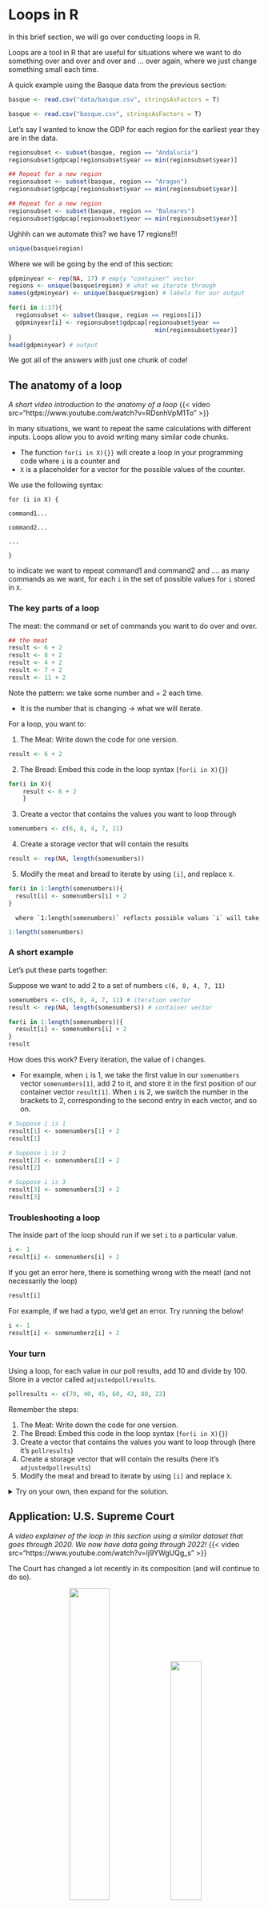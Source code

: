 # Loops in R {#loops}

In this brief section, we will go over conducting loops in R.

Loops are a tool in R that are useful for situations where we want to do something over and over and over and ... over again, where we just change something small each time.

A quick example using the Basque data from the previous section:

```r
basque <- read.csv("data/basque.csv", stringsAsFactors = T)
```

```r
basque <- read.csv("basque.csv", stringsAsFactors = T)
```

Let's say I wanted to know the GDP for each region for the earliest year they are in the data.

```r
regionsubset <- subset(basque, region == "Andalucia")
regionsubset$gdpcap[regionsubset$year == min(regionsubset$year)]

## Repeat for a new region
regionsubset <- subset(basque, region == "Aragon")
regionsubset$gdpcap[regionsubset$year == min(regionsubset$year)]

## Repeat for a new region
regionsubset <- subset(basque, region == "Baleares")
regionsubset$gdpcap[regionsubset$year == min(regionsubset$year)]
```

Ughhh can we automate this? we have 17 regions!!!

```r
unique(basque$region)
```

Where we will be going by the end of this section:

```r
gdpminyear <- rep(NA, 17) # empty "container" vector
regions <- unique(basque$region) # what we iterate through
names(gdpminyear) <- unique(basque$region) # labels for our output

for(i in 1:17){
  regionsubset <- subset(basque, region == regions[i])
  gdpminyear[i] <- regionsubset$gdpcap[regionsubset$year == 
                                         min(regionsubset$year)]
}
head(gdpminyear) # output
```

We got all of the answers with just one chunk of code!

## The anatomy of a loop

*A short video introduction to the anatomy of a loop* {{< video src="https://www.youtube.com/watch?v=RDsnhVpM1To" >}}

In many situations, we want to repeat the same calculations with different inputs. Loops allow you to avoid writing many similar code chunks.

-   The function `for(i in X){}}` will create a loop in your programming code where `i` is a counter and
-   `X` is a placeholder for a vector for the possible values of the counter.

We use the following syntax:

`for (i in X) {`

`command1...`

`command2...`

`...`

`}`

to indicate we want to repeat command1 and command2 and .... as many commands as we want, for each `i` in the set of possible values for `i` stored in `X`.

### The key parts of a loop

The meat: the command or set of commands you want to do over and over.

```r
## the meat
result <- 6 + 2
result <- 8 + 2
result <- 4 + 2
result <- 7 + 2
result <- 11 + 2
```

Note the pattern: we take some number and + 2 each time.

-   It is the number that is changing -\> what we will iterate.

For a loop, you want to:

1.  The Meat: Write down the code for one version.

```r
result <- 6 + 2
```

2.  The Bread: Embed this code in the loop syntax (`for(i in X){}`)

```r
for(i in X){
    result <- 6 + 2
    }
```

3.  Create a vector that contains the values you want to loop through

```r
somenumbers <- c(6, 8, 4, 7, 11)
```

4.  Create a storage vector that will contain the results

```r
result <- rep(NA, length(somenumbers))
```

5.  Modify the meat and bread to iterate by using `[i]`, and replace `X`.

```r
for(i in 1:length(somenumbers)){
  result[i] <- somenumbers[i] + 2
}
```

```         
  where `1:length(somenumbers)` reflects possible values `i` will take 
```

```r
1:length(somenumbers)
```

### A short example

Let's put these parts together:

Suppose we want to add 2 to a set of numbers `c(6, 8, 4, 7, 11)`

```r
somenumbers <- c(6, 8, 4, 7, 11) # iteration vector
result <- rep(NA, length(somenumbers)) # container vector

for(i in 1:length(somenumbers)){
  result[i] <- somenumbers[i] + 2
}
result
```

How does this work? Every iteration, the value of i changes.

-   For example, when `i` is 1, we take the first value in our `somenumbers` vector `somenumbers[1]`, add 2 to it, and store it in the first position of our container vector `result[1]`. When `i` is 2, we switch the number in the brackets to 2, corresponding to the second entry in each vector, and so on.

```r
# Suppose i is 1
result[1] <- somenumbers[1] + 2
result[1]

# Suppose i is 2
result[2] <- somenumbers[2] + 2
result[2]

# Suppose i is 3
result[3] <- somenumbers[3] + 2
result[3]
```

### Troubleshooting a loop

The inside part of the loop should run if we set `i` to a particular value.

```r
i <- 1
result[i] <- somenumbers[i] + 2
```

If you get an error here, there is something wrong with the meat! (and not necessarily the loop)

```r
result[i]
```

For example, if we had a typo, we'd get an error. Try running the below!

```r
i <- 1
result[i] <- somenumberz[i] + 2
```

### Your turn

Using a loop, for each value in our poll results, add 10 and divide by 100. Store in a vector called `adjustedpollresults`.

```r
pollresults <- c(70, 40, 45, 60, 43, 80, 23)
```

Remember the steps:

1.  The Meat: Write down the code for one version.
2.  The Bread: Embed this code in the loop syntax (`for(i in X){}`)
3.  Create a vector that contains the values you want to loop through (here it's `pollresults`)
4.  Create a storage vector that will contain the results (here it's `adjustedpollresults`)
5.  Modify the meat and bread to iterate by using `[i]` and replace `X`.

<details>

<summary>Try on your own, then expand for the solution.</summary>

```r
pollresults <- c(70, 40, 45, 60, 43, 80, 23)
adjustedpollresults <- rep(NA, length(pollresults))

for(i in 1:length(pollresults)){
  adjustedpollresults[i] <- (pollresults[i] + 10)/100 
}
adjustedpollresults
```

</details>

## Application: U.S. Supreme Court

*A video explainer of the loop in this section using a similar dataset that goes through 2020. We now have data going through 2022!* {{< video src="https://www.youtube.com/watch?v=Ij9YWgUQg_s" >}}

The Court has changed a lot recently in its composition (and will continue to do so).

<center>![](images/sccourt6.jpeg){width="40%"} ![](images/sccourt.jpg){width="35%"}</center>

<center>![](images/sccourt5.jpeg){width="40%"}</center>
<center>![](images/sc24.jpg){width="40%"}</center>

Ideology on the U.S. Supreme Court over the past decade: 

  - With Justice Anthony Kennedy out, Kavanaugh in, did the Court have a Conservative shift? 
  - What about with the death of Ruth Bader Ginsburg and confirmation of Amy Coney Barrett? 
  - What about with the introduction of Justice Kentanji Brown Jackson?

Many people predicted it would. See this [FiveThirtyEight article](https://fivethirtyeight.com/features/how-kavanaugh-will-change-the-supreme-court/) as an example. The graph from the article shows Kavanaugh's predicted ideology.

![](images/kav.png){width="50%"}

![](images/kavcourt.png)

We will explore how the Court has changed ideologically, with a focus on how the location of the median U.S. Supreme Court Justice shifted over time.

Why does the median matter? A refresher on the Court

-   President nominates the justice. Senate must confirm.
-   Justices serve lifetime appointments.
-   Trump nominated Gorsuch, following Scalia death, confirmed 2017.
-   Trump nominated Kavanaugh, following Kennedy retirement, confirmed 2018.
-   The Court typically has 9 justices, so whichever justice is the median in terms of ideology, can act as the "swing" vote in cases where the Court is divided
    -   Anthony Kennedy was often the "swing" justice for a decade.
-   With Kennedy out, the prediction was that the Court would return to similar balance as when O'Connor was the median.
-   In 2020, Ruth Bader Ginsburg died and Amy Coney Barrett was confirmed to Court late that year, likely shifting the Court again.
-   We can continue to update the data to examine what happened. We don't yet have a lot of data on changes to the Court that have come about since Justice Ketanji Brown Jackson was confirmed following the retirement of Justice Breyer, but we can examine changes to the court median through 2022.

Let's load and explore our data.

-   `term`: is the year of the SC (1991-2022 except for 2005),
-   `justiceName`: contains the name of the Justice, and\
-   `post_mn`: includes the "ideal point"-- this is the estimated ideology

Martin-Quinn Scores assess ideology based on how judges "cluster" together in their voting patterns. Every Justice gets an ideology score, and this score can change each SC term (year) they are on the Court. Higher scores are more conservative justices, and lower, more liberal. More information is available at the [MQScores website](http://mqscores.lsa.umich.edu/measures.php)

```r
justices <- read.csv("data/justices24.csv", stringsAsFactors = T)
```

```r
justices <- read.csv("justices24.csv", stringsAsFactors = T)

## alternative
justices <- read.csv("https://raw.githubusercontent.com/ktmccabe/teachingdata/main/justices24.csv", stringsAsFactors = T)
```

We are going to make the name variable a character class. This will make R treat the names as raw text rather than valued categories. This will be useful later on in the application.

```r
## justice Name as character
justices$justiceName <- as.character(justices$justiceName)
```

We can use `tapply()` to see the median "ideal point" (ideology score) each term in our data.

```r
## Note: we use tapply like before but replace mean with median
medians <- tapply(justices$post_mn, justices$term, median)

plot(x =names(medians),
     y= medians, 
    ylim = c(-.4, 1),
     type = "b",
    cex=1.5,
     ylab="Conservatism",
     xlab="Term",
     main="Median of US Supreme Court over Time")
```

We see a conservative shift at the end of the plot. However, we cannot tell from this specific data result whether this represents a shift within a particular justice's ideology or a shift in which justice has become the median, due perhaps, to the change in the Court's composition.

***We need to find which justice is the median!***

Loops to the rescue!

We will start our process by defining the meat of the operation.

-   We want to find the median SC Justice for each term. To get started, let's pretend we only have to find the median Supreme Court Justice for one term.

```r
SCterms <- sort(unique(justices$term))
SCterms
```

Note that where you have a vector where some entries in the vector are repeated (such as terms on the Supreme Court), you can extract the unique elements of that vector using the `unique()` function. You can also `sort()` them in numeric or alphabetical order. This won't be necessary most times.

First, let's think about how we would do this for just one of the Supreme Court terms. Well we would first subset our data frame to contain only that one Supreme Court term.

```r
## Example for the first term
SCterms[1]

## Subset data to include only rows from 1991
subterm <- subset(justices, term == 1991)
```

Then, we would take the median of these ideal points

```r
median.ip <- median(subterm$post_mn)
```

Finally, we would figure out which justice has this median.

```r
result <- subterm$justiceName[subterm$post_mn == median.ip]
result
```

Now let's put it into our loop syntax

```r
# for(i  in . . . ){
#  subterm <- subset(justices, term == 1991)
#  median.ip <- median(subterm$post_mn)
#  result <- subterm$justiceName[subterm$post_mn == median.ip]
#}
```

Now, we need our container vector and iteration vectors.

```r
SCterms <- sort(unique(justices$term))
results <- rep(NA, length(SCterms))
names(results) <- SCterms
```

Finally, we would modify our loop syntax with `i` and `[i]`

```r
for(i  in 1:length(SCterms)){
  subterm <- subset(justices, term == SCterms[i])
  median.ip <- median(subterm$post_mn)
  results[i] <- subterm$justiceName[subterm$post_mn == median.ip]
}
```

Did it work?

```r
results
```

Our evidence aligns with others:

![](images/sccourt2.png)

### Troubleshooting the loop

Recall, the inside part of the loop should run if we set `i` to a particular value.

```r
  i <- 1
  subterm <- subset(justices, term == SCterms[i])
  median.ip <- median(subterm$post_mn)
  results[i] <- subterm$justiceName[subterm$post_mn == median.ip]
  
  results[i]
```

We are in good shape! If we had a typo, we'd get an error message there, and that would be a sign that we need to work on the inside part of the code before putting it back into the loop structure.

### Visualizing the Results

To get a bit more practice with plots, let's visualize the results and make our interpretations.

```r
medians <- tapply(justices$post_mn, justices$term, median)
plot(x =names(medians),
     y= medians, 
     ylim = c(-.4, 1),
     type = "b",
     cex=1.5,
     ylab="Conservatism",
     xlab="Term",
     main="Median of US Supreme Court over Time")

## Add the names to the plot
## Note: we want to make sure medians and results are in the same order for this to work
text(x=names(results), y=(medians - .14), labels=results, cex=.35)
```

We have now used the `text()` function. Similar to plot, the `text()` takes a set of x and y coordinates that tells R the location of where you want to add a piece(s) of text to the plot. The third input is the actual text.

Why did the Court shift more conservative at the end of the time trend?

-   Well we see that Justice Roberts and then Justice Kavanaugh became the median!

![[FiveThirtyEight](https://fivethirtyeight.com/features/the-supreme-courts-conservative-supermajority-is-just-beginning-to-flex-its-muscles)](images/sccourt3.png)

As [FiveThirtyEight](https://fivethirtyeight.com/features/roberts-is-the-new-swing-justice-that-doesnt-mean-hes-becoming-more-liberal/) notes, just because Justice Roberts is the new median, does not mean he has become more liberal. The Court composition is shifting, and the MQ scores also depend on the issues being heard before the Court.

![](images/sccourt.png)

Recall, the Martin-Quinn scores measure justice ideology based on voting patterns. What are the strengths and weaknesses of using this type of information to score the ideology of a justice?

### Enhancing the plot

Let's make the plot more beautiful by color coding.

```r
medians <- tapply(justices$post_mn, justices$term, median)
plot(x =names(medians),
     y= medians, 
     ylim = c(-.4, 1),
     type = "b",
     ylab="Conservatism",
     xlab="Term",
     main="Median of US Supreme Court over Time",
     xaxt="n", ## removes the x-axis
     las=1)

## Adds text
text(x=names(results), y=(medians - .14), results, cex=.35)

## Adds color-coded points on top of existing points
points(x =names(medians),
     y= medians,
     
     ## Adds colors according to how results is coded
     col= ifelse(results == "AMKennedy", "orange", 
                 ifelse(results =="SDOConnor", "light blue", 
                        ifelse(results == "JGRoberts", "purple",
                        "red3"))), 
     pch=15, # point type- squares 
     cex=1.5) # size of points

## Adds custom x-axis at the specific years included in names(medians)
axis(1, names(medians), cex.axis=.6)
```

We have used the `points()` function. This adds an additional layer of points to a plot. It works much like the `plot` function in that in takes a set of x and y coordinates.

We could change the look of the plot even more by adding a legend and altering the borders and look of the plot.

```r
medians <- tapply(justices$post_mn, justices$term, median)
plot(x =names(medians),
     y= medians, 
     ylim = c(-.4, 1),
     type = "b",
     ylab="Conservatism",
     xlab="Term",
     main="Median of US Supreme Court over Time",
     xaxt="n", # removes x axis
     las=1, # changes the orientation of the axis labels
     lwd=2, # increases the thickness of the lines
     tick=F, # removes the tick marks from the axis
     bty="n") # removes the plot border

## adds horizontal dashed gray lines
abline(h=seq(-.4, 1, .2), lty=2, col="light gray")

## Adds a legend
legend("bottomleft", pch=15, col = c("orange", "light blue", "purple", "red3"),
       c("Kennedy", "O'Connor", "Roberts", "Kavanaugh"), bty="n")

## Adds the color-coded points
points(x =names(medians), y= medians,
          col= ifelse(results == "AMKennedy", "orange", 
                 ifelse(results =="SDOConnor", "light blue", 
                        ifelse(results == "JGRoberts", "purple",
                        "red3"))), 
     pch=15, cex=2)

## Adds our custom x-axis
axis(1, names(medians), cex.axis=.6, tick=F)
```

### Wrapping Up

We have calculated and visualized how the median U.S. Supreme Court Justice and Justice's ideology has changed over the past three decades.

-   This gave us additional practice with loops and visualization
-   We also gained exposure to an example of how political scientists take a large amount of information-- votes on all Supreme Court cases-- and try to summarize it using a single number that represents how liberal or conservative a justice is

This type of information can be used for many social science goals: 1) To describe trends in the Court 2) To help explain why the Court has voted a particular way on recent cases 3) To predict how the Court will vote in the future as new justices arrive.

With Amy Coney Barrett now on the Court for multiple terms and Ketanji Brown Jackson beginning to decide cases, the MQ scores will continue to be updated to allow for future exploration of these dynamics.

![[FiveThirtyEight](https://fivethirtyeight.com/features/how-ketanji-brown-jackson-could-change-the-supreme-court/)](images/sccourtkj.png)
